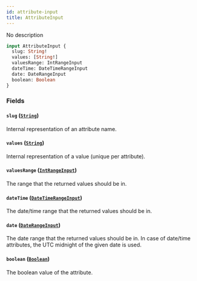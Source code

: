 ```yaml
---
id: attribute-input
title: AttributeInput
---
```



No description

```graphql
input AttributeInput {
  slug: String!
  values: [String!]
  valuesRange: IntRangeInput
  dateTime: DateTimeRangeInput
  date: DateRangeInput
  boolean: Boolean
}
```


### Fields

#### `slug` ([`String`](../../../developer/api-reference/scalars/string))

Internal representation of an attribute name.


#### `values` ([`String`](../../../developer/api-reference/scalars/string))

Internal representation of a value (unique per attribute).


#### `valuesRange` ([`IntRangeInput`](../../../developer/api-reference/inputs/int-range-input))

The range that the returned values should be in.


#### `dateTime` ([`DateTimeRangeInput`](../../../developer/api-reference/inputs/date-time-range-input))

The date/time range that the returned values should be in.


#### `date` ([`DateRangeInput`](../../../developer/api-reference/inputs/date-range-input))

The date range that the returned values should be in. In case of date/time attributes, the UTC midnight of the given date is used.


#### `boolean` ([`Boolean`](../../../developer/api-reference/scalars/boolean))

The boolean value of the attribute.





